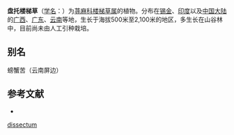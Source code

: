 {{Speciesbox
| name = 盘托楼梯草
| status = 
| status_system = 
| image =
| genus = Elatostema
| species = dissectum
| authority = Wedd.
}}

'''盘托楼梯草'''（[[学名|学名]]：{{lang|la|''Elatostema dissectum''}}）为[[荨麻科|荨麻科]][[楼梯草属|楼梯草属]]的植物。分布在[[锡金|锡金]]、[[印度|印度]]以及[[中国大陆|中国大陆]]的[[广西|广西]]、[[广东|广东]]、[[云南|云南]]等地，生长于海拔500米至2,100米的地区，多生长在山谷林中，目前尚未由人工引种栽培。

== 别名 ==
螃蟹苦（云南屏边）

== 参考文献 ==
<div class="references-small">
* {{cite web| url =http://www.bioinfo.cn/db05/KmzwSpecies.php?action=view&id=23277| title =盘托楼梯草| work =《中国高等植物数据库全库》| publisher =中国科学院微生物研究所| author =昆明植物研究所| accessdate =2009-02-25| deadurl =yes| archiveurl =https://web.archive.org/web/20160305004254/http://www.bioinfo.cn/db05/KmzwSpecies.php?action=view&id=23277| archivedate =2016-03-05}}
</div>
{{Taxonbar|from=Q15232133}}

{{DEFAULTSORT:Elatostema dissectum}}
[[Category:楼梯草属|dissectum]]


{{Urticaceae-stub}}
